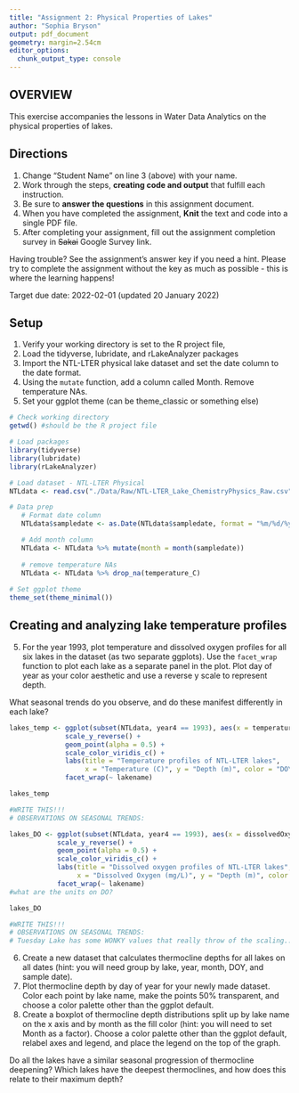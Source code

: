 ```yaml
---
title: "Assignment 2: Physical Properties of Lakes"
author: "Sophia Bryson"
output: pdf_document
geometry: margin=2.54cm
editor_options: 
  chunk_output_type: console
---
```


## OVERVIEW

This exercise accompanies the lessons in Water Data Analytics on the physical properties of lakes. 

## Directions
1. Change "Student Name" on line 3 (above) with your name.
2. Work through the steps, **creating code and output** that fulfill each instruction.
3. Be sure to **answer the questions** in this assignment document.
4. When you have completed the assignment, **Knit** the text and code into a single PDF file.
5. After completing your assignment, fill out the assignment completion survey in ~~Sakai~~ Google Survey link. 

Having trouble? See the assignment's answer key if you need a hint. Please try to complete the assignment without the key as much as possible - this is where the learning happens!

Target due date: 2022-02-01 (updated 20 January 2022)

## Setup

1. Verify your working directory is set to the R project file, 
2. Load the tidyverse, lubridate, and rLakeAnalyzer packages
3. Import the NTL-LTER physical lake dataset and set the date column to the date format. 
4. Using the `mutate` function, add a column called Month. Remove temperature NAs.
5. Set your ggplot theme (can be theme_classic or something else)

```r
# Check working directory
getwd() #should be the R project file

# Load packages
library(tidyverse)
library(lubridate)
library(rLakeAnalyzer)

# Load dataset - NTL-LTER Physical 
NTLdata <- read.csv("./Data/Raw/NTL-LTER_Lake_ChemistryPhysics_Raw.csv")

# Data prep
   # Format date column
   NTLdata$sampledate <- as.Date(NTLdata$sampledate, format = "%m/%d/%y")

   # Add month column
   NTLdata <- NTLdata %>% mutate(month = month(sampledate))
   
   # remove temperature NAs
   NTLdata <- NTLdata %>% drop_na(temperature_C)
   
# Set ggplot theme
theme_set(theme_minimal())

```

## Creating and analyzing lake temperature profiles

5. For the year 1993, plot temperature and dissolved oxygen profiles for all six lakes in the dataset (as two separate ggplots). Use the `facet_wrap` function to plot each lake as a separate panel in the plot. Plot day of year as your color aesthetic and use a reverse y scale to represent depth. 

What seasonal trends do you observe, and do these manifest differently in each lake?

```r
lakes_temp <- ggplot(subset(NTLdata, year4 == 1993), aes(x = temperature_C, y = depth, color = daynum)) +
              scale_y_reverse() +
              geom_point(alpha = 0.5) + 
              scale_color_viridis_c() + 
              labs(title = "Temperature profiles of NTL-LTER lakes",
                   x = "Temperature (C)", y = "Depth (m)", color = "DOY") +
              facet_wrap(~ lakename)

lakes_temp

#WRITE THIS!!!
# OBSERVATIONS ON SEASONAL TRENDS: 
```

```r
lakes_DO <- ggplot(subset(NTLdata, year4 == 1993), aes(x = dissolvedOxygen, y = depth, color = daynum)) +
            scale_y_reverse() +
            geom_point(alpha = 0.5) + 
            scale_color_viridis_c() + 
            labs(title = "Dissolved oxygen profiles of NTL-LTER lakes",
                 x = "Dissolved Oxygen (mg/L)", y = "Depth (m)", color = "DOY") +
            facet_wrap(~ lakename)
#what are the units on DO? 

lakes_DO

#WRITE THIS!!!
# OBSERVATIONS ON SEASONAL TRENDS: 
# Tuesday Lake has some WONKY values that really throw of the scaling... Paul Lake also has one.
```

6. Create a new dataset that calculates thermocline depths for all lakes on all dates (hint: you will need group by lake, year, month, DOY, and sample date).
7. Plot thermocline depth by day of year for your newly made dataset. Color each point by lake name, make the points 50% transparent, and choose a color palette other than the ggplot default. 
8. Create a boxplot of thermocline depth distributions split up by lake name on the x axis and by month as the fill color (hint: you will need to set Month as a factor). Choose a color palette other than the ggplot default, relabel axes and legend, and place the legend on the top of the graph.

Do all the lakes have a similar seasonal progression of thermocline deepening? Which lakes have the deepest thermoclines, and how does this relate to their maximum depth? 

```r

```

